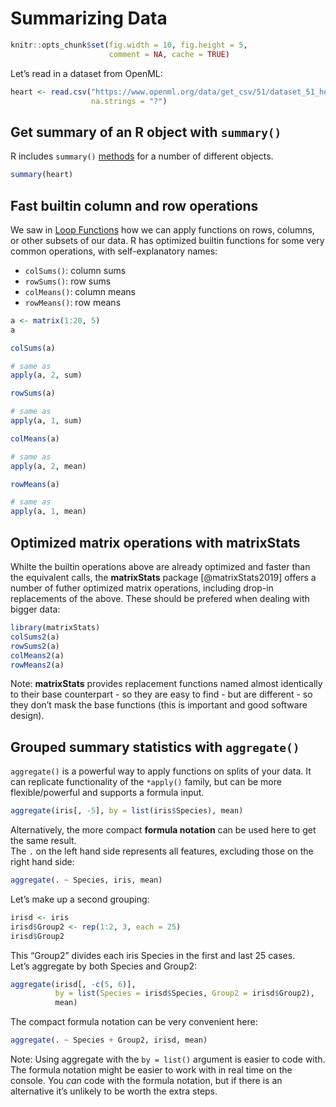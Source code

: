 # Summarizing Data {#summarize}

```r
knitr::opts_chunk$set(fig.width = 10, fig.height = 5,
                      comment = NA, cache = TRUE)
```

Let's read in a dataset from OpenML:

```r
heart <- read.csv("https://www.openml.org/data/get_csv/51/dataset_51_heart-h.arff",
                  na.strings = "?")
```

## Get summary of an R object with `summary()`

R includes `summary()` [methods](#s3methods) for a number of different objects. 

```r
summary(heart)
```

## Fast builtin column and row operations

We saw in [Loop Functions](#loopfns) how we can apply functions on rows, columns, or other subsets of our data. R has optimized builtin functions for some very common operations, with self-explanatory names:

* `colSums()`: column sums
* `rowSums()`: row sums
* `colMeans()`: column means
* `rowMeans()`: row means

```r
a <- matrix(1:20, 5)
a
```

```r
colSums(a)

# same as
apply(a, 2, sum)
```

```r
rowSums(a)

# same as
apply(a, 1, sum)
```

```r
colMeans(a)

# same as
apply(a, 2, mean)
```

```r
rowMeans(a)

# same as
apply(a, 1, mean)
```

## Optimized matrix operations with **matrixStats**

Whilte the builtin operations above are already optimized and faster than the equivalent calls, the **matrixStats** package [@matrixStats2019] offers a number of futher optimized matrix operations, including drop-in replacements of the above. These should be prefered when dealing with bigger data:

```r
library(matrixStats)
colSums2(a)
rowSums2(a)
colMeans2(a)
rowMeans2(a)
```

Note: **matrixStats** provides replacement functions named almost identically to their base counterpart - so they are easy to find - but are different - so they don't mask the base functions (this is important and good software design).

## Grouped summary statistics with `aggregate()`

`aggregate()` is a powerful way to apply functions on splits of your data. It can replicate functionality of the `*apply()` family, but can be more flexible/powerful and supports a formula input.

```r
aggregate(iris[, -5], by = list(iris$Species), mean)
```

Alternatively, the more compact **formula notation** can be used here to get the same result.  
The `.` on the left hand side represents all features, excluding those on the right hand side:

```r
aggregate(. ~ Species, iris, mean)
```

Let's make up a second grouping:

```r
irisd <- iris
irisd$Group2 <- rep(1:2, 3, each = 25)
irisd$Group2
```

This "Group2" divides each iris Species in the first and last 25 cases.  
Let's aggregate by both Species and Group2:

```r
aggregate(irisd[, -c(5, 6)],
          by = list(Species = irisd$Species, Group2 = irisd$Group2),
          mean)
```

The compact formula notation can be very convenient here:

```r
aggregate(. ~ Species + Group2, irisd, mean)
```

Note: Using aggregate with the `by = list()` argument is easier to code with. The formula notation might be easier to work with in real time on the console. You *can* code with the formula notation, but if there is an alternative it's unlikely to be worth the extra steps.
